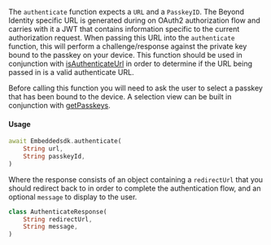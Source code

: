 The `authenticate` function expects a `URL` and a `PasskeyID`. The Beyond Identity specific URL is generated during on OAuth2 authorization flow and carries with it a JWT that contains information specific to the current authorization request. When passing this URL into the `authenticate` function, this will perform a challenge/response against the private key bound to the passkey on your device. This function should be used in conjunction with [isAuthenticateUrl](#authenticate-url-validation) in order to determine if the URL being passed in is a valid authenticate URL.

Before calling this function you will need to ask the user to select a passkey that has been bound to the device. A selection view can be built in conjunction with [getPasskeys](#listing-passkeys).

#### Usage

```dart
await Embeddedsdk.authenticate(
    String url,
    String passkeyId,
)
```

Where the response consists of an object containing a `redirectUrl` that you should redirect back to in order to complete the authentication flow, and an optional `message` to display to the user.

```dart
class AuthenticateResponse(
    String redirectUrl,
    String message,
)
```

